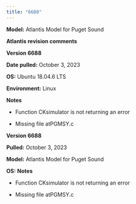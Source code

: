 ```yaml
---
title: "6688"
---
```


**Model:** Atlantis Model for Puget Sound

**Atlantis revision comments**

**Version 6688**

**Date pulled:** October 3, 2023

**OS:** Ubuntu 18.04.6 LTS

**Environment:** Linux

**Notes**

-   Function CKsimulator is not returning an error

-   Missing file atPGMSY.c


**Version 6688**

**Pulled:** October 3, 2023

**Model:** Atlantis Model for Puget Sound

**OS:** 
**Notes**

-   Function CKsimulator is not returning an error

-   Missing file atPGMSY.c
